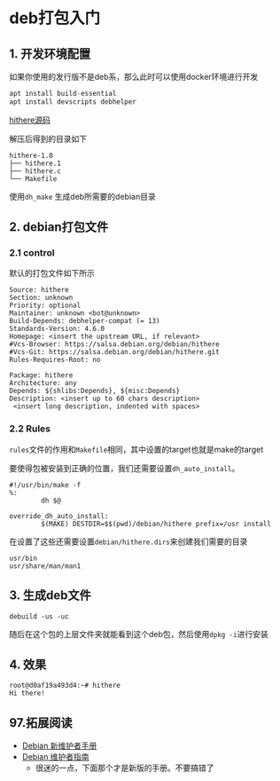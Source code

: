 # deb打包入门

## 1. 开发环境配置

如果你使用的发行版不是deb系，那么此时可以使用docker环境进行开发

```cpp
apt install build-essential
apt install devscripts debhelper
```

[hithere源码](https://wiki.debian.org/Packaging/Intro?action=AttachFile&do=view&target=hithere-1.0.tar.gz) 

解压后得到的目录如下

```shell
hithere-1.0
├── hithere.1
├── hithere.c
└── Makefile
```

使用`dh_make` 生成deb所需要的debian目录

## 2. debian打包文件

### 2.1 control

默认的打包文件如下所示
```shell
Source: hithere
Section: unknown
Priority: optional
Maintainer: unknown <bot@unknown>
Build-Depends: debhelper-compat (= 13)
Standards-Version: 4.6.0
Homepage: <insert the upstream URL, if relevant>
#Vcs-Browser: https://salsa.debian.org/debian/hithere
#Vcs-Git: https://salsa.debian.org/debian/hithere.git
Rules-Requires-Root: no

Package: hithere
Architecture: any
Depends: ${shlibs:Depends}, ${misc:Depends}
Description: <insert up to 60 chars description>
 <insert long description, indented with spaces>
```

### 2.2 Rules

`rules`文件的作用和`Makefile`相同，其中设置的target也就是make的target

要使得包被安装到正确的位置，我们还需要设置`dh_auto_install`。
```shell
#!/usr/bin/make -f
%:
        dh $@

override_dh_auto_install:
        $(MAKE) DESTDIR=$$(pwd)/debian/hithere prefix=/usr install
```

在设置了这些还需要设置`debian/hithere.dirs`来创建我们需要的目录

```shell
usr/bin
usr/share/man/man1
```

## 3. 生成deb文件

```shell
debuild -us -uc
```

随后在这个包的上层文件夹就能看到这个deb包，然后使用`dpkg -i`进行安装

## 4. 效果

```shell
root@d0af19a493d4:~# hithere 
Hi there!
```
## 97.拓展阅读
 * [Debian 新维护者手册](https://www.debian.org/doc/manuals/maint-guide/first.zh-cn.html)
 * [Debian 维护者指南](https://www.debian.org/doc/manuals/debmake-doc/index.zh-cn.html)
    * 很迷的一点，下面那个才是新版的手册。不要搞错了  



